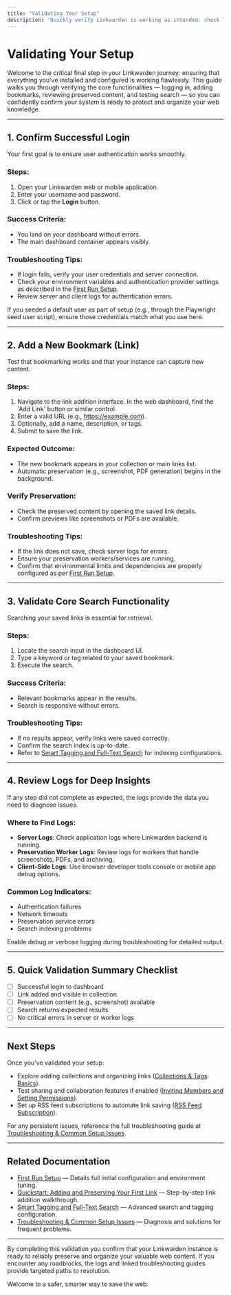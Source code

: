 ```yaml
---
title: "Validating Your Setup"
description: "Quickly verify Linkwarden is working as intended: check login, add a bookmark, review preserved content, and test core search. Provides a punch list of validation steps and where to find logs for deeper investigation."
---
```


# Validating Your Setup

Welcome to the critical final step in your Linkwarden journey: ensuring that everything you’ve installed and configured is working flawlessly. This guide walks you through verifying the core functionalities — logging in, adding bookmarks, reviewing preserved content, and testing search — so you can confidently confirm your system is ready to protect and organize your web knowledge.

---

## 1. Confirm Successful Login

Your first goal is to ensure user authentication works smoothly.

### Steps:

1. Open your Linkwarden web or mobile application.
2. Enter your username and password.
3. Click or tap the **Login** button.

### Success Criteria:
- You land on your dashboard without errors.
- The main dashboard container appears visibly.

### Troubleshooting Tips:
- If login fails, verify your user credentials and server connection.
- Check your environment variables and authentication provider settings as described in the [First Run Setup](../prerequisites-installation/first-run-setup).
- Review server and client logs for authentication errors.

<Note>
If you seeded a default user as part of setup (e.g., through the Playwright seed user script), ensure those credentials match what you use here.
</Note>

---

## 2. Add a New Bookmark (Link)

Test that bookmarking works and that your instance can capture new content.

### Steps:

1. Navigate to the link addition interface. In the web dashboard, find the 'Add Link' button or similar control.
2. Enter a valid URL (e.g., https://example.com).
3. Optionally, add a name, description, or tags.
4. Submit to save the link.

### Expected Outcome:
- The new bookmark appears in your collection or main links list.
- Automatic preservation (e.g., screenshot, PDF generation) begins in the background.

### Verify Preservation:
- Check the preserved content by opening the saved link details.
- Confirm previews like screenshots or PDFs are available.

### Troubleshooting Tips:
- If the link does not save, check server logs for errors.
- Ensure your preservation workers/services are running.
- Confirm that environmental limits and dependencies are properly configured as per [First Run Setup](../prerequisites-installation/first-run-setup).

---

## 3. Validate Core Search Functionality

Searching your saved links is essential for retrieval.

### Steps:

1. Locate the search input in the dashboard UI.
2. Type a keyword or tag related to your saved bookmark.
3. Execute the search.

### Success Criteria:
- Relevant bookmarks appear in the results.
- Search is responsive without errors.

### Troubleshooting Tips:
- If no results appear, verify links were saved correctly.
- Confirm the search index is up-to-date.
- Refer to [Smart Tagging and Full-Text Search](../../guides/advanced-tasks-and-best-practices/ai-tagging-search) for indexing configurations.

---

## 4. Review Logs for Deep Insights

If any step did not complete as expected, the logs provide the data you need to diagnose issues.

### Where to Find Logs:

- **Server Logs**: Check application logs where Linkwarden backend is running.
- **Preservation Worker Logs**: Review logs for workers that handle screenshots, PDFs, and archiving.
- **Client-Side Logs**: Use browser developer tools console or mobile app debug options.

### Common Log Indicators:
- Authentication failures
- Network timeouts
- Preservation service errors
- Search indexing problems

<Info>
Enable debug or verbose logging during troubleshooting for detailed output.
</Info>

---

## 5. Quick Validation Summary Checklist

- [ ] Successful login to dashboard
- [ ] Link added and visible in collection
- [ ] Preservation content (e.g., screenshot) available
- [ ] Search returns expected results
- [ ] No critical errors in server or worker logs

---

## Next Steps

Once you've validated your setup:

- Explore adding collections and organizing links ([Collections & Tags Basics](../../guides/getting-started/collections-and-tags-basics)).
- Test sharing and collaboration features if enabled ([Inviting Members and Setting Permissions](../../guides/collaboration-and-sharing/inviting-collaborators)).
- Set up RSS feed subscriptions to automate link saving ([RSS Feed Subscription](../../guides/automation-and-integrations/rss-feed-subscription)).

For any persistent issues, reference the full troubleshooting guide at [Troubleshooting & Common Setup Issues](../../getting-started/initial-experience-validation/troubleshooting-common-issues).

---

## Related Documentation

- [First Run Setup](../prerequisites-installation/first-run-setup) — Details full initial configuration and environment tuning.
- [Quickstart: Adding and Preserving Your First Link](../initial-experience-validation/quickstart-adding-links) — Step-by-step link addition walkthrough.
- [Smart Tagging and Full-Text Search](../../guides/advanced-tasks-and-best-practices/ai-tagging-search) — Advanced search and tagging configuration.
- [Troubleshooting & Common Setup Issues](../initial-experience-validation/troubleshooting-common-issues) — Diagnosis and solutions for frequent problems.

---

By completing this validation you confirm that your Linkwarden instance is ready to reliably preserve and organize your valuable web content. If you encounter any roadblocks, the logs and linked troubleshooting guides provide targeted paths to resolution.

Welcome to a safer, smarter way to save the web.
